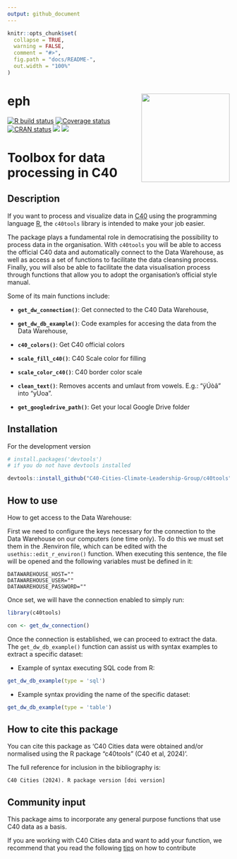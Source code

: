 ```yaml
---
output: github_document
---
```


<!-- README.md is generated from README.Rmd. Please edit that file -->

```r
knitr::opts_chunk$set(
  collapse = TRUE,
  warning = FALSE,
  comment = "#>",
  fig.path = "docs/README-",
  out.width = "100%"
)
```

# eph <img src='docs/logo.png' align="right" height="200" style="float:right; height:200px;" />

<!-- badges: start -->
[![R build status](https://github.com/C40-Cities-Climate-Leadership-Group/c40tools/workflows/R-CMD-check/badge.svg)](https://github.com/C40-Cities-Climate-Leadership-Group/c40tools/actions)
[![Coverage
status](https://codecov.io/gh/C40-Cities-Climate-Leadership-Group/c40tools/branch/master/graph/badge.svg)](https://app.codecov.io/gh/C40-Cities-Climate-Leadership-Group/c40tools?branch=master)
[![CRAN status](https://www.r-pkg.org/badges/version/c40tools)](https://cran.r-project.org/package=c40tools)
[![](http://cranlogs.r-pkg.org/badges/grand-total/c40tools?color=blue)](https://cran.r-project.org/package=c40tools)
[![](http://cranlogs.r-pkg.org/badges/last-month/c40tools?color=blue)](https://cran.r-project.org/package=c40tools)


<!-- badges: end -->

# Toolbox for data processing in C40

## Description

If you want to process and visualize data in [C40](https://www.c40.org/) using the programming language [R](https://www.r-project.org/), the `c40tools` library is intended to make your job easier.

The package plays a fundamental role in democratising the possibility to process data in the organisation. With `c40tools` you will be able to access the official C40 data and automatically connect to the Data Warehouse, as well as access a set of functions to facilitate the data cleansing process.
Finally, you will also be able to facilitate the data visualisation process through functions that allow you to adopt the organisation's official style manual.


Some of its main functions include:

- **`get_dw_connection()`**: Get connected to the C40 Data Warehouse,

- **`get_dw_db_example()`**: Code examples for accesing the data from the Data Warehouse,

- **`c40_colors()`**: Get C40 official colors

- **`scale_fill_c40()`**: C40 Scale color for filling

- **`scale_color_c40()`**: C40 border color scale

- **`clean_text()`**: Removes accents and umlaut from vowels. E.g.: "ÿÚòâ" into "yUoa".

- **`get_googledrive_path()`**: Get your local Google Drive folder


## Installation


For the development version 

```r
# install.packages('devtools')
# if you do not have devtools installed

devtools::install_github("C40-Cities-Climate-Leadership-Group/c40tools")
```

## How to use

How to get access to the Data Warehouse:

First we need to configure the keys necessary for the connection to the Data Warehouse on our computers (one time only). To do this we must set them in the .Renviron file, which can be edited with the `usethis::edit_r_environ()` function. When executing this sentence, the file will be opened and the following variables must be defined in it:

```
DATAWAREHOUSE_HOST=""
DATAWAREHOUSE_USER=""
DATAWAREHOUSE_PASSWORD=""
```

Once set, we will have the connection enabled to simply run:
```r
library(c40tools)

con <- get_dw_connection()
```

Once the connection is established, we can proceed to extract the data. The `get_dw_db_example()` function can assist us with syntax examples to extract a specific dataset:

- Example of syntax executing SQL code from R:
```r
get_dw_db_example(type = 'sql')
```

- Example syntax providing the name of the specific dataset:
```r
get_dw_db_example(type = 'table')
```


## How to cite this package

You can cite this package as ‘C40 Cities data were obtained and/or normalised using the R package “c40tools” (C40 et al, 2024)’.

The full reference for inclusion in the bibliography is:  
```
C40 Cities (2024). R package version [doi version]
```


## Community input

This package aims to incorporate any general purpose functions that use C40 data as a basis. 

If you are working with C40 Cities data and want to add your function, we recommend that you read the following [tips](https://github.com/C40-Cities-Climate-Leadership-Group/c40tools/blob/master/.github/CONTRIBUTING.md) on how to contribute
